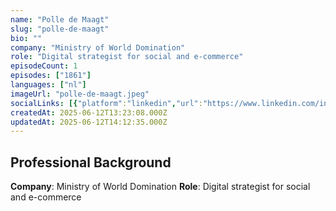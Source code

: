 ```yaml
---
name: "Polle de Maagt"
slug: "polle-de-maagt"
bio: ""
company: "Ministry of World Domination"
role: "Digital strategist for social and e-commerce"
episodeCount: 1
episodes: ["1861"]
languages: ["nl"]
imageUrl: "polle-de-maagt.jpeg"
socialLinks: [{"platform":"linkedin","url":"https://www.linkedin.com/in/polle/"}]
createdAt: 2025-06-12T13:23:08.000Z
updatedAt: 2025-06-12T14:12:35.000Z
---
```


## Professional Background

**Company**: Ministry of World Domination
**Role**: Digital strategist for social and e-commerce
